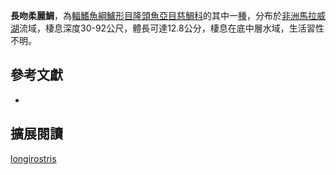 {{Speciesbox
| name = 長吻柔麗鯛
| status = NE
| status_system = IUCN3.1
| image = 
| image_width = 260px
| image_caption = 
| genus = Placidochromis
| species = longirostris
| authority = [[Hanssens|Hanssens]], 2004
| synonyms = 
}}
'''長吻柔麗鯛'''，為[[輻鰭魚綱|輻鰭魚綱]][[鱸形目|鱸形目]][[隆頭魚亞目|隆頭魚亞目]][[慈鯛科|慈鯛科]]的其中一[[種|種]]，分布於[[非洲|非洲]][[馬拉威湖|馬拉威湖]]流域，棲息深度30-92公尺，體長可達12.8公分，棲息在底中層水域，生活習性不明。

== 參考文獻 ==
*{{FishBase_species|genus=Placidochromis|species=longirostris|year=2013|month=4}}

== 擴展閱讀 ==
{{refbegin}}
{{wikispecies-inline|Placidochromis longirostris|長吻柔麗鯛}}
{{refend}}
{{Taxonbar|from=Q5552067}}

[[Category:柔麗鯛屬|longirostris]]


{{鱸形目小作品}}